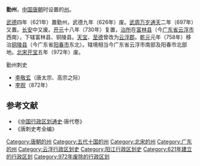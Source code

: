'''勤州'''，[[中国|中国]][[唐朝|唐朝]]时设置的[[州|州]]。

[[武德|武德]]四年（621年）置勤州，武德九年（626年）废。[[武周|武周]][[万岁通天|万岁通天]]二年（697年）又置。[[长安_(年号)|长安]]中又废。[[开元|开元]]十八年（730年）复置，[[治所|治所]]在[[富林县|富林县]]（今[[广东省|广东省]][[云浮市|云浮市]]西南），下辖富林县、铜陵县。[[天宝_(唐朝)|天宝]]、[[至德_(唐朝)|至德]]曾改为[[云浮郡|云浮郡]]。[[乾元_(唐朝)|乾元]]元年（758年）移治[[铜陵县_(隋朝)|铜陵县]]（今广东省[[阳春市|阳春市]]东北）。辖境相当今广东省云浮市南部及阳春市北部地。[[北宋|北宋]][[开宝|开宝]]五年（972年）废。
;勤州刺史
* [[李敬玄|李敬玄]]（唐太宗、高宗之际）
* [[李贶|李贶]]（872年）

==参考文献==
*《[[中国行政区划通史|中国行政区划通史]]·唐代卷》
*《唐刺史考全编》
{{唐朝行政區劃|nocat}}
{{十國行政區劃|nocat}}

{{广东行政区划小作品}}
[[Category:唐朝的州|Category:唐朝的州]]
[[Category:五代十国的州|Category:五代十国的州]]
[[Category:北宋的州|Category:北宋的州]]
[[Category:广东的州|Category:广东的州]]
[[Category:云浮行政区划史|Category:云浮行政区划史]]
[[Category:阳江行政区划史|Category:阳江行政区划史]]
[[Category:621年建立的行政区划|Category:621年建立的行政区划]]
[[Category:972年废除的行政区划|Category:972年废除的行政区划]]